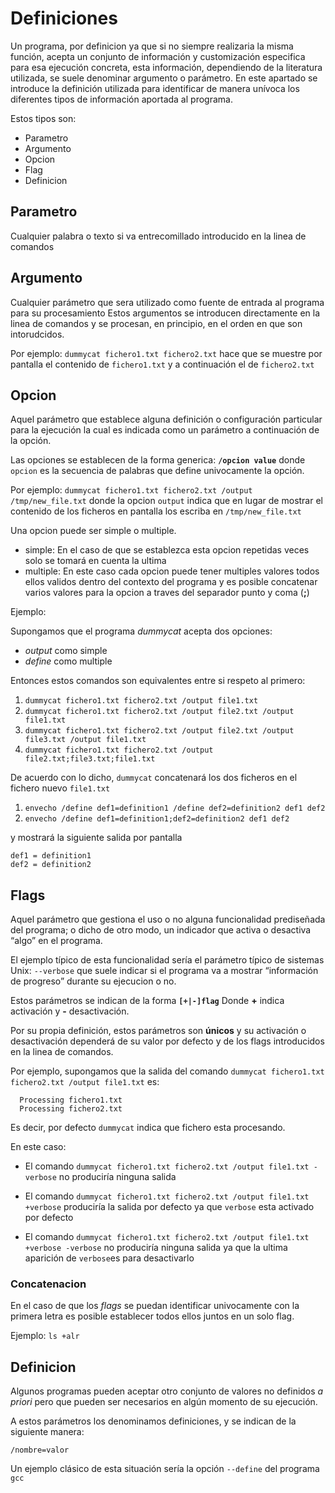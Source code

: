 # Definiciones

Un programa, por definicion ya que si no siempre realizaria la misma función, acepta un conjunto de información y customización especifica para esa ejecución concreta, esta información, dependiendo de la literatura utilizada, se suele denominar argumento o parámetro. En este apartado se introduce la definición utilizada para identificar de manera unívoca los diferentes tipos de información aportada al programa.

Estos tipos son:

- Parametro
- Argumento
- Opcion
- Flag
- Definicion


## Parametro

Cualquier palabra o texto si va entrecomillado introducido en la linea de comandos

## Argumento

Cualquier parámetro que sera utilizado como fuente de entrada al programa para su procesamiento
Estos argumentos se introducen directamente en la linea de comandos y se procesan, en principio, en el orden en que son intorudcidos.

Por ejemplo: `dummycat fichero1.txt fichero2.txt` hace que se muestre por pantalla el contenido de `fichero1.txt` y a continuación el de `fichero2.txt`

## Opcion

Aquel parámetro que establece alguna definición o configuración particular para la ejecución la cual es indicada como un parámetro a continuación de la opción.

Las opciones se establecen de la forma generica: **`/opcion value`** donde `opcion` es la secuencia de palabras que define univocamente la opción. 

Por ejemplo: `dummycat fichero1.txt fichero2.txt /output /tmp/new_file.txt` donde la opcion `output` indica que en lugar de mostrar el contenido de los ficheros en pantalla los escriba en `/tmp/new_file.txt`

Una opcion puede ser simple o multiple.

- simple: En el caso de que se establezca esta opcion repetidas veces solo se tomará en cuenta la ultima
- multiple:  En este caso cada opcion puede tener multiples valores todos ellos validos dentro del contexto del programa y es posible concatenar varios valores para la opcion a traves del separador punto y coma (**;**)

Ejemplo:

Supongamos que el programa _dummycat_ acepta dos opciones:

- _output_ como simple
- _define_ como multiple

Entonces estos comandos son equivalentes entre si respeto al primero:

1. `dummycat fichero1.txt fichero2.txt /output file1.txt`
2. `dummycat fichero1.txt fichero2.txt /output file2.txt /output file1.txt`
3. `dummycat fichero1.txt fichero2.txt /output file2.txt /output file3.txt /output file1.txt`
3. `dummycat fichero1.txt fichero2.txt /output file2.txt;file3.txt;file1.txt`

De acuerdo con lo dicho, `dummycat` concatenará los dos ficheros en el fichero nuevo `file1.txt`

1. `envecho /define def1=definition1 /define def2=definition2 def1 def2`
2. `envecho /define def1=definition1;def2=definition2 def1 def2`

y mostrará la siguiente salida por pantalla

```
def1 = definition1
def2 = definition2
``` 

## Flags

Aquel parámetro que gestiona el uso o no alguna funcionalidad prediseñada del programa; o dicho de otro modo, un indicador que activa o desactiva "algo" en el programa.

El ejemplo típico de esta funcionalidad sería el parámetro típico de sistemas Unix: `--verbose` que suele indicar si el programa va a mostrar "información de progreso" durante su ejecucion o no.

Estos parámetros se indican de la forma **`[+|-]flag`** Donde **+** indica activación y **-** desactivación.

Por su propia definición, estos parámetros son **únicos** y su activación o desactivación dependerá de su valor por defecto y de los flags introducidos en la linea de comandos.

Por ejemplo, supongamos que la salida del comando `dummycat fichero1.txt fichero2.txt /output file1.txt` es:

```
  Processing fichero1.txt
  Processing fichero2.txt
```

Es decir, por defecto `dummycat` indica que fichero esta procesando.

En este caso: 

- El comando `dummycat fichero1.txt fichero2.txt /output file1.txt -verbose` no produciría ninguna salida

- El comando `dummycat fichero1.txt fichero2.txt /output file1.txt +verbose` produciría la salida por defecto ya que `verbose` esta activado por defecto

- El comando `dummycat fichero1.txt fichero2.txt /output file1.txt +verbose -verbose` no produciría ninguna salida ya que la ultima aparición de `verbose`es para desactivarlo

### Concatenacion

En el caso de que los _flags_ se puedan identificar univocamente con la primera letra es posible establecer todos ellos juntos en un solo flag.

Ejemplo: `ls +alr` 

## Definicion

Algunos programas pueden aceptar otro conjunto de valores no definidos _a priori_ pero que pueden ser necesarios en algún momento de su ejecución.

A estos parámetros los denominamos definiciones, y se indican de la siguiente manera:

`/nombre=valor`

Un ejemplo clásico de esta situación sería la opción `--define` del programa `gcc`
